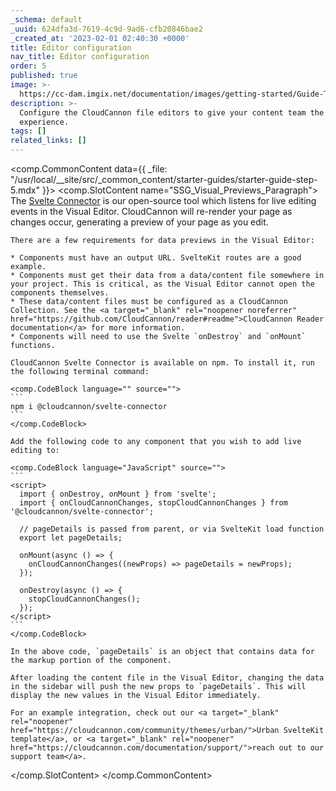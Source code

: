 ```yaml
---
_schema: default
_uuid: 624dfa3d-7619-4c9d-9ad6-cfb20846bae2
_created_at: '2023-02-01 02:40:30 +0000'
title: Editor configuration
nav_title: Editor configuration
order: 5
published: true
image: >-
  https://cc-dam.imgix.net/documentation/images/getting-started/Guide-Thumbnails/CloudCannon-Getting-Started-Thumbnail-SvelteKit.png
description: >-
  Configure the CloudCannon file editors to give your content team the best
  experience.
tags: []
related_links: []
---
```

<comp.CommonContent data={{ _file: "/usr/local/__site/src/_common_content/starter-guides/starter-guide-step-5.mdx" }}>
  <comp.SlotContent name="SSG_Visual_Previews_Paragraph">
    The <a target="_blank" rel="noopener" href="https://github.com/CloudCannon/svelte-connector">Svelte Connector</a> is our open-source tool which listens for live editing events in the Visual Editor. CloudCannon will re-render your page as changes occur, generating a preview of your page as you edit.

    There are a few requirements for data previews in the Visual Editor:

    * Components must have an output URL. SvelteKit routes are a good example.
    * Components must get their data from a data/content file somewhere in your project. This is critical, as the Visual Editor cannot open the components themselves.
    * These data/content files must be configured as a CloudCannon Collection. See the <a target="_blank" rel="noopener noreferrer" href="https://github.com/CloudCannon/reader#readme">CloudCannon Reader documentation</a> for more information.
    * Components will need to use the Svelte `onDestroy` and `onMount` functions.

    CloudCannon Svelte Connector is available on npm. To install it, run the following terminal command:

    <comp.CodeBlock language="" source="">
    ```
    npm i @cloudcannon/svelte-connector
    ```
    </comp.CodeBlock>

    Add the following code to any component that you wish to add live editing to:

    <comp.CodeBlock language="JavaScript" source="">
    ```
    <script>
      import { onDestroy, onMount } from 'svelte';
      import { onCloudCannonChanges, stopCloudCannonChanges } from '@cloudcannon/svelte-connector';

      // pageDetails is passed from parent, or via SvelteKit load function
      export let pageDetails;

      onMount(async () => {
        onCloudCannonChanges((newProps) => pageDetails = newProps);
      });

      onDestroy(async () => {
        stopCloudCannonChanges();
      });
    </script>
    ```
    </comp.CodeBlock>

    In the above code, `pageDetails` is an object that contains data for the markup portion of the component.

    After loading the content file in the Visual Editor, changing the data in the sidebar will push the new props to `pageDetails`. This will display the new values in the Visual Editor immediately.

    For an example integration, check out our <a target="_blank" rel="noopener" href="https://cloudcannon.com/community/themes/urban/">Urban SvelteKit template</a>, or <a target="_blank" rel="noopener" href="https://cloudcannon.com/documentation/support/">reach out to our support team</a>.

  </comp.SlotContent>
</comp.CommonContent>